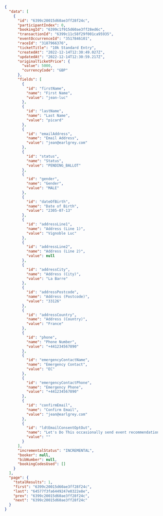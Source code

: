 ```json filename="Example"
{
  "data": [
    {
      "id": "6399c20015d60ae3ff28f24c",
      "participantIndex": 0,
      "bookingId": "6399c1f915d60ae3ff28ed6c",
      "transactionId": "6399c11c58f29f001ca95935",
      "eventOccurrenceId": "3517846101",
      "raceId": "3187966376",
      "ticketTitle": "10k Standard Entry",
      "createdAt": "2022-12-14T12:30:49.027Z",
      "updatedAt": "2022-12-14T12:30:59.217Z",
      "originalTicketPrice": {
        "value": 5000,
        "currencyCode": "GBP"
      },
      "fields": [
        {
          "id": "firstName",
          "name": "First Name",
          "value": "jean-luc"
        },
        {
          "id": "lastName",
          "name": "Last Name",
          "value": "picard"
        },
        {
          "id": "emailAddress",
          "name": "Email Address",
          "value": "jean@earlgrey.com"
        },
        {
          "id": "status",
          "name": "Status",
          "value": "PENDING_BALLOT"
        },
        {
          "id": "gender",
          "name": "Gender",
          "value": "MALE"
        },
        {
          "id": "dateOfBirth",
          "name": "Date of Birth",
          "value": "2305-07-13"
        },
        {
          "id": "addressLine1",
          "name": "Address (Line 1)",
          "value": "Vignoble Luc"
        },
        {
          "id": "addressLine2",
          "name": "Address (Line 2)",
          "value": null
        },
        {
          "id": "addressCity",
          "name": "Address (City)",
          "value": "La Barre"
        },
        {
          "id": "addressPostcode",
          "name": "Address (Postcode)",
          "value": "33126"
        },
        {
          "id": "addressCountry",
          "name": "Address (Country)",
          "value": "France"
        },
        {
          "id": "phone",
          "name": "Phone Number",
          "value": "+441234567890"
        },
        {
          "id": "emergencyContactName",
          "name": "Emergency Contact",
          "value": "EC"
        },
        {
          "id": "emergencyContactPhone",
          "name": "Emergency Phone",
          "value": "+441234567890"
        },
        {
          "id": "confirmEmail",
          "name": "Confirm Email",
          "value": "jean@earlgrey.com"
        },
        {
          "id": "ldtEmailConsentOptOut",
          "name": "Let's Do This occasionally send event recommendations, training advice and exclusive offers to you. Tick this box if you don't want to receive them.",
          "value": ""
        }
      ],
      "incrementalStatus": "INCREMENTAL",
      "booker": null,
      "bibNumber": null,
      "bookingCodesUsed": []
    }
  ],
  "page": {
    "totalResults": 1,
    "first": "6399c20015d60ae3ff28f24c",
    "last": "64577f3fa6449247e0322e8e",
    "prev": "6399c20015d60ae3ff28f24c",
    "next": "6399c20015d60ae3ff28f24c"
  }
}
```
